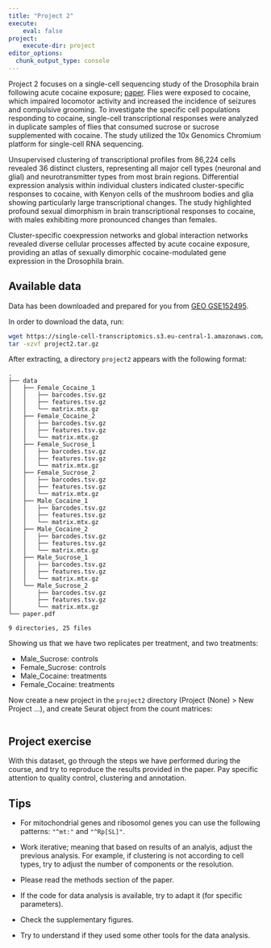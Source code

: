 ```yaml
---
title: "Project 2"
execute:
    eval: false
project:
    execute-dir: project
editor_options: 
  chunk_output_type: console
---
```


Project 2 focuses on a single-cell sequencing study of the Drosophila brain following acute cocaine exposure; [paper](https://genome.cshlp.org/content/31/10/1927.long). Flies were exposed to cocaine, which impaired locomotor activity and increased the incidence of seizures and compulsive grooming. To investigate the specific cell populations responding to cocaine, single-cell transcriptional responses were analyzed in duplicate samples of flies that consumed sucrose or sucrose supplemented with cocaine. The study utilized the 10x Genomics Chromium platform for single-cell RNA sequencing.

Unsupervised clustering of transcriptional profiles from 86,224 cells revealed 36 distinct clusters, representing all major cell types (neuronal and glial) and neurotransmitter types from most brain regions. Differential expression analysis within individual clusters indicated cluster-specific responses to cocaine, with Kenyon cells of the mushroom bodies and glia showing particularly large transcriptional changes. The study highlighted profound sexual dimorphism in brain transcriptional responses to cocaine, with males exhibiting more pronounced changes than females.

Cluster-specific coexpression networks and global interaction networks revealed diverse cellular processes affected by acute cocaine exposure, providing an atlas of sexually dimorphic cocaine-modulated gene expression in the Drosophila brain.


## Available data

Data has been downloaded and prepared for you from [GEO GSE152495](https://www.ncbi.nlm.nih.gov/geo/query/acc.cgi?acc=GSE152495). 

In order to download the data, run:

```bash
wget https://single-cell-transcriptomics.s3.eu-central-1.amazonaws.com/projects/data/project2.tar.gz
tar -xzvf project2.tar.gz
```


After extracting, a directory `project2` appears with the following format:

```
.
├── data
│   ├── Female_Cocaine_1
│   │   ├── barcodes.tsv.gz
│   │   ├── features.tsv.gz
│   │   └── matrix.mtx.gz
│   ├── Female_Cocaine_2
│   │   ├── barcodes.tsv.gz
│   │   ├── features.tsv.gz
│   │   └── matrix.mtx.gz
│   ├── Female_Sucrose_1
│   │   ├── barcodes.tsv.gz
│   │   ├── features.tsv.gz
│   │   └── matrix.mtx.gz
│   ├── Female_Sucrose_2
│   │   ├── barcodes.tsv.gz
│   │   ├── features.tsv.gz
│   │   └── matrix.mtx.gz
│   ├── Male_Cocaine_1
│   │   ├── barcodes.tsv.gz
│   │   ├── features.tsv.gz
│   │   └── matrix.mtx.gz
│   ├── Male_Cocaine_2
│   │   ├── barcodes.tsv.gz
│   │   ├── features.tsv.gz
│   │   └── matrix.mtx.gz
│   ├── Male_Sucrose_1
│   │   ├── barcodes.tsv.gz
│   │   ├── features.tsv.gz
│   │   └── matrix.mtx.gz
│   └── Male_Sucrose_2
│       ├── barcodes.tsv.gz
│       ├── features.tsv.gz
│       └── matrix.mtx.gz
└── paper.pdf

9 directories, 25 files
```

Showing us that we have two replicates per treatment, and two treatments:

- Male_Sucrose: controls
- Female_Sucrose: controls
- Male_Cocaine: treatments
- Female_Cocaine: treatments

Now create a new project in the `project2` directory (Project (None) > New Project ...), and create Seurat object from the count matrices:


```r
```


::: {.callout-important}
## Project exercise

With this dataset, go through the steps we have performed during the course, and try to reproduce the results provided in the paper. Pay specific attention to quality control, clustering and annotation. 
:::

## Tips

- For mitochondrial genes and ribosomol genes you can use the following patterns: `"^mt:"` and `"^Rp[SL]"`. 

- Work iterative; meaning that based on results of an analyis, adjust the previous analysis. For example, if clustering is not according to cell types, try to adjust the number of components or the resolution. 

- Please read the methods section of the paper.

- If the code for data analysis is available, try to adapt it (for specific parameters).

- Check the supplementary figures.

- Try to understand if they used some other tools for the data analysis.